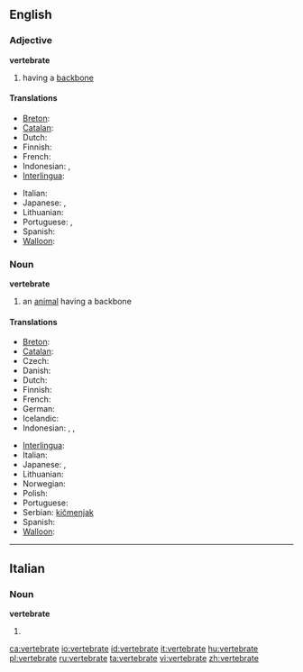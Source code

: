 ==English==

===Adjective===
'''vertebrate'''

# having a [[backbone]]

====Translations====
{{trans-top|having a backbone}}
* [[Breton]]: {{t|br|mellkeinek|xs=Breton}}
* [[Catalan]]: {{t|ca|vertebrat}}
* Dutch: {{t|nl|gewerveld}}
* Finnish: {{t-|fi|selkärankainen}}
* French: {{t|fr|vertébré}}
* Indonesian: {{t|id|bertulang belakang|xs=Indonesian}}, {{t-|id|vertebrata|xs=Indonesian}}
* [[Interlingua]]: {{t-|ia|vertebrate|xs=Interlingua}}
{{trans-mid}}
* Italian: {{t-|it|vertebrato}}
* Japanese: {{t|ja|脊椎|tr=sekitsui|sc=Jpan}}, {{t|ja|せきつい|tr=sekitsui|sc=Jpan}}
* Lithuanian: {{t|lt|stuburinis|m|xs=Lithuanian}}
* Portuguese: {{t|pt|vertebrado|m}}, {{t|pt|vertebrada|f}}
* Spanish: {{t|es|vertebrado}}
* [[Walloon]]: {{t|wa|cronzoxhî|xs=Walloon}}
{{trans-bottom}}

===Noun===
'''vertebrate'''

# an [[animal]] having a backbone

====Translations====
{{trans-top|an animal having a backbone}}
* [[Breton]]: {{t|br|mellkeineg|m|xs=Breton}}
* [[Catalan]]: {{t|ca|vertebrat}}
* Czech: {{t-|cs|obratlovec|m}}
* Danish: {{t|da|hvirveldyr|c}}
* Dutch: {{t-|nl|gewervelde}}
* Finnish: {{t-|fi|selkärankainen}}
* French: {{t|fr|vertébré|m}}
* German: {{t|de|Wirbeltier|n}}
* Icelandic: {{t|is|hryggleysingjar}}
* Indonesian: {{t-|id|vertebrata|xs=Indonesian}}, {{t|id|hewan vertebrata|xs=Indonesian}}, {{t|id|hewan bertulang belakang|xs=Indonesian}}
{{trans-mid}}
* [[Interlingua]]: {{t-|ia|vertebrato|xs=Interlingua}}
* Italian: {{t-|it|vertebrato}}
* Japanese: {{t-|ja|脊椎動物|tr=sekitsui-dōbutsu|sc=Jpan}}, {{t|ja|せきついどうぶつ|tr=sekitsui-dōbutsu|sc=Jpan}}
* Lithuanian: {{t|lt|stuburinis|m|xs=Lithuanian}}
* Norwegian: {{t|nn|virveldyr|xs=Norwegian Nynorsk}}
* Polish: {{t|pl|kręgowiec|m}}
* Portuguese: {{t|pt|vertebrado|m}}
* Serbian: [[kičmenjak]] {{m}}
* Spanish: {{t|es|vertebrado}}
* [[Walloon]]: {{t|wa|cronzoxhî|xs=Walloon}}
{{trans-bottom}}

----

==Italian==

===Noun===
'''vertebrate''' {{f}}

# {{plural of|[[vertebrato]]|lang=Italian}}

[[ca:vertebrate]]
[[io:vertebrate]]
[[id:vertebrate]]
[[it:vertebrate]]
[[hu:vertebrate]]
[[pl:vertebrate]]
[[ru:vertebrate]]
[[ta:vertebrate]]
[[vi:vertebrate]]
[[zh:vertebrate]]